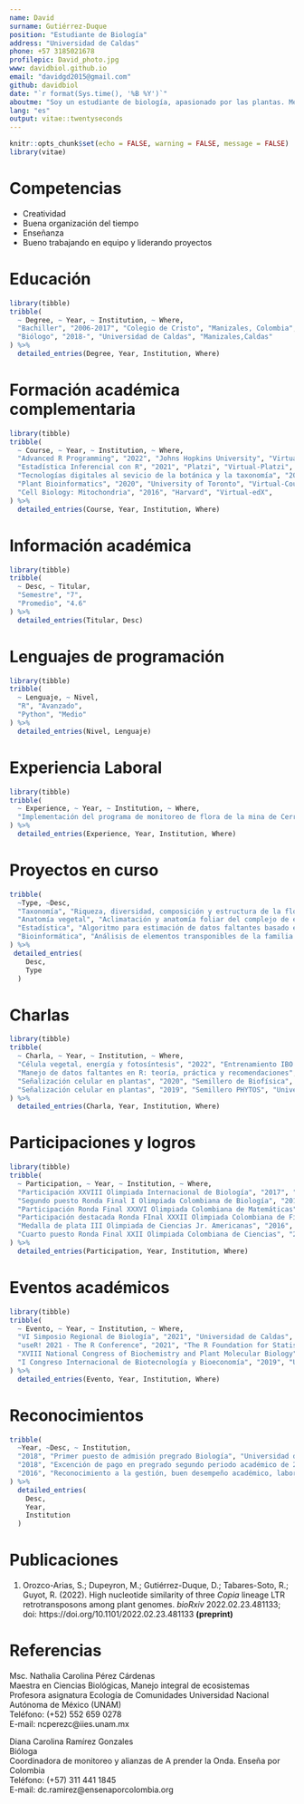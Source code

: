 ```yaml
---
name: David
surname: Gutiérrez-Duque
position: "Estudiante de Biología"
address: "Universidad de Caldas"
phone: +57 3185021678
profilepic: David_photo.jpg
www: davidbiol.github.io
email: "davidgd2015@gmail.com"
github: davidbiol
date: "`r format(Sys.time(), '%B %Y')`"
aboutme: "Soy un estudiante de biología, apasionado por las plantas. Me encanta aprender y enseñar utilizando diferentes herramientas disponibles."
lang: "es"
output: vitae::twentyseconds
---
```


```r
knitr::opts_chunk$set(echo = FALSE, warning = FALSE, message = FALSE)
library(vitae)
```

# Competencias

 * Creatividad
 * Buena organización del tiempo
 * Enseñanza
 * Bueno trabajando en equipo y liderando proyectos

# Educación

```r
library(tibble)
tribble(
  ~ Degree, ~ Year, ~ Institution, ~ Where,
  "Bachiller", "2006-2017", "Colegio de Cristo", "Manizales, Colombia",
  "Biólogo", "2018-", "Universidad de Caldas", "Manizales,Caldas"
) %>% 
  detailed_entries(Degree, Year, Institution, Where)
```

# Formación académica complementaria

```r
library(tibble)
tribble(
  ~ Course, ~ Year, ~ Institution, ~ Where,
  "Advanced R Programming", "2022", "Johns Hopkins University", "Virtual-Coursera",
  "Estadística Inferencial con R", "2021", "Platzi", "Virtual-Platzi",
  "Tecnologías digitales al sevicio de la botánica y la taxonomía", "2021", "", "VI Simposio Regional de Biología",
  "Plant Bioinformatics", "2020", "University of Toronto", "Virtual-Coursera",
  "Cell Biology: Mitochondria", "2016", "Harvard", "Virtual-edX",
) %>% 
  detailed_entries(Course, Year, Institution, Where)
```

# Información académica

```r
library(tibble)
tribble(
  ~ Desc, ~ Titular,
  "Semestre", "7",
  "Promedio", "4.6"
) %>% 
  detailed_entries(Titular, Desc)
```

# Lenguajes de programación

```r
library(tibble)
tribble(
  ~ Lenguaje, ~ Nivel,
  "R", "Avanzado",
  "Python", "Medio"
) %>% 
  detailed_entries(Nivel, Lenguaje)
```

# Experiencia Laboral

```r
library(tibble)
tribble(
  ~ Experience, ~ Year, ~ Institution, ~ Where,
  "Implementación del programa de monitoreo de flora de la mina de Cerro Matoso", "Nov 2021-Ene 2022", "CUÁNTICO - Global Eco Services S.A.S.", "Montelíbano, Córdoba, Colombia",
) %>% 
  detailed_entries(Experience, Year, Institution, Where)
```

# Proyectos en curso

```r
tribble(
  ~Type, ~Desc,
  "Taxonomía", "Riqueza, diversidad, composición y estructura de la flora vascular del bosque Monteleón.",
  "Anatomía vegetal", "Aclimatación y anatomía foliar del complejo de especies Anthurium scandens (Aubl.) Engl. y Anthurium obtusum (Engl.) Grayum en el departamento de Caldas, Colombia.",
  "Estadística", "Algoritmo para estimación de datos faltantes basado en regresiones lineales iteradas y penalizadas.",
  "Bioinformática", "Análisis de elementos transponibles de la familia Copia en plantas utilizando Deep Learning."
) %>% 
 detailed_entries(
    Desc,
    Type
  )
```

# Charlas

```r
library(tibble)
tribble(
  ~ Charla, ~ Year, ~ Institution, ~ Where,
  "Célula vegetal, energía y fotosíntesis", "2022", "Entrenamiento IBO 2022", "",
  "Manejo de datos faltantes en R: teoría, práctica y recomendaciones", "2021", "datasketch", "Bogotá R Users Group",
  "Señalización celular en plantas", "2020", "Semillero de Biofísica", "Universidad de Caldas",
  "Señalización celular en plantas", "2019", "Semillero PHYTOS", "Universidad de Caldas"
) %>% 
  detailed_entries(Charla, Year, Institution, Where)
```

# Participaciones y logros

```r
library(tibble)
tribble(
  ~ Participation, ~ Year, ~ Institution, ~ Where,
  "Participación XXVIII Olimpiada Internacional de Biología", "2017", "University of Warwick", "Warwick, Reino Unido",
  "Segundo puesto Ronda Final I Olimpiada Colombiana de Biología", "2017", "Universidad Antonio Nariño", "Bogotá, Colombia",
  "Participación Ronda Final XXXVI Olimpiada Colombiana de Matemáticas", "2017", "Universidad Antonio Nariño", "Bogotá, Colombia",
  "Participación destacada Ronda FInal XXXII Olimpiada Colombiana de Física", "2016", "Universidad Antonio Nariño", "Bogotá, Colombia",
  "Medalla de plata III Olimpiada de Ciencias Jr. Americanas", "2016", "", "Cartagena, Colombia",
  "Cuarto puesto Ronda Final XXII Olimpiada Colombiana de Ciencias", "2016", "Universidad Antonio Nariño", "Bogotá, Colombia"
) %>% 
  detailed_entries(Participation, Year, Institution, Where)
```

# Eventos académicos

```r
library(tibble)
tribble(
  ~ Evento, ~ Year, ~ Institution, ~ Where,
  "VI Simposio Regional de Biología", "2021", "Universidad de Caldas", "Asistente",
  "useR! 2021 - The R Conference", "2021", "The R Foundation for Statistical Computing", "Asistente",
  "XVIII National Congress of Biochemistry and Plant Molecular Biology", "2019", "Mérida, México", "Asistente",
  "I Congreso Internacional de Biotecnología y Bioeconomía", "2019", "Universidad Tecnológica de Pereira", "Asistente",
) %>% 
  detailed_entries(Evento, Year, Institution, Where)
```

# Reconocimientos

```r
tribble(
  ~Year, ~Desc, ~ Institution,
  "2018", "Primer puesto de admisión pregrado Biología", "Universidad de Caldas",
  "2018", "Excención de pago en pregrado segundo periodo académico de 2018", "Universidad Nacional de Colombia, Bogotá",
  "2016", "Reconocimiento a la gestión, buen desempeño académico, laboral y/o talento excepcional", "Secretaría de Educación de Caldas"
) %>% 
  detailed_entries(
    Desc, 
    Year,
    Institution
  )
```

# Publicaciones

1. Orozco-Arias, S.; Dupeyron, M.; Gutiérrez-Duque, D.; Tabares-Soto, R.; Guyot, R. (2022). High nucleotide similarity of three _Copia_ lineage LTR retrotransposons among plant genomes. _bioRxiv_ 2022.02.23.481133; doi: https://doi.org/10.1101/2022.02.23.481133  __(preprint)__

# Referencias

Msc. Nathalia Carolina Pérez Cárdenas  
Maestra en Ciencias Biológicas, Manejo integral de ecosistemas  
Profesora asignatura Ecología de Comunidades Universidad Nacional Autónoma de México (UNAM)  
Teléfono: (+52) 552 659 0278  
E-mail: ncperezc@iies.unam.mx  

Diana Carolina Ramírez Gonzales  
Bióloga  
Coordinadora de monitoreo y alianzas de A prender la Onda. Enseña por Colombia  
Teléfono: (+57) 311 441 1845  
E-mail: dc.ramirez@ensenaporcolombia.org   
